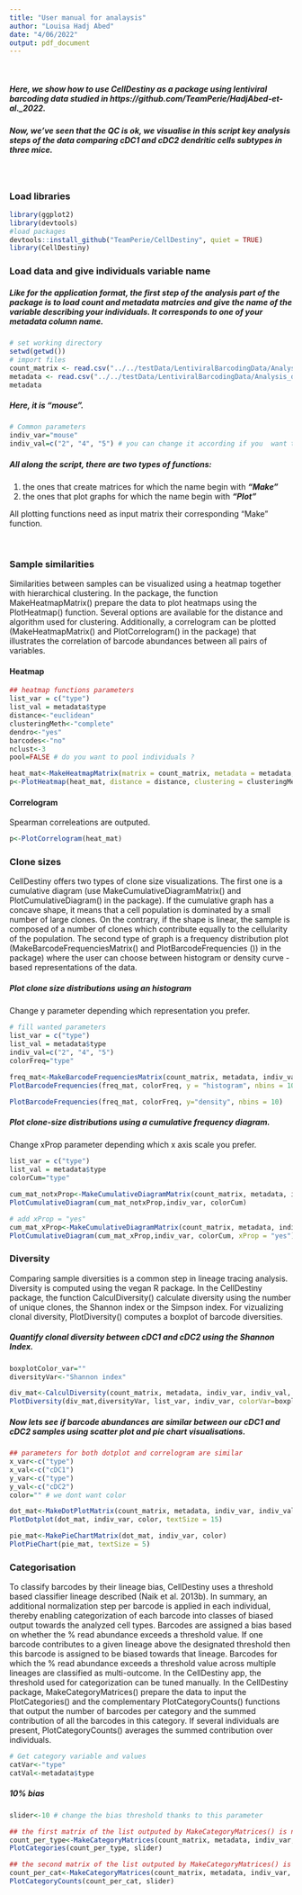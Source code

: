 ```yaml
---
title: "User manual for analaysis"
author: "Louisa Hadj Abed"
date: "4/06/2022"
output: pdf_document
---
```


<br/>

##### Here, we show how to use CellDestiny as a package using lentiviral barcoding data studied in https://github.com/TeamPerie/HadjAbed-et-al._2022.

##### Now, we've seen that the QC is ok, we visualise in this script key analysis steps of the data comparing cDC1 and cDC2 dendritic cells subtypes in three mice. 

<br/>

### Load libraries

```r
library(ggplot2)
library(devtools)
#load packages
devtools::install_github("TeamPerie/CellDestiny", quiet = TRUE)
library(CellDestiny)
```

### Load data and give individuals variable name 

##### Like for the application format, the first step of the analysis part of the package is to load count and metadata matrcies and give the name of the variable describing your ***individuals***. It corresponds to one of your metadata column name. 

```r
# set working directory
setwd(getwd())
# import files
count_matrix <- read.csv("../../testData/LentiviralBarcodingData/Analysis_data/Analysis_matrix_Mouse_Lung_cDCs.csv.gz")
metadata <- read.csv("../../testData/LentiviralBarcodingData/Analysis_data/Analysis_matrix_Mouse_Lung_cDCs_metadata.csv.gz")
metadata
```

##### Here, it is "mouse".

```r
# Common parameters
indiv_var="mouse"
indiv_val=c("2", "4", "5") # you can change it according if you  want to plot all individuals or not
```

##### All along the script, there are two ***types of functions***: 

1)  the ones that create matrices for which the name begin with ***"Make"*** 
2)  the ones that plot graphs for which the name begin with ***"Plot"***

All plotting functions need as input matrix their corresponding "Make" function. 

<br/>


### Sample similarities

Similarities between samples can be visualized using a heatmap together with hierarchical clustering. In the package, the function MakeHeatmapMatrix() prepare the data to plot heatmaps using the PlotHeatmap() function. Several options are available for the distance and algorithm used for clustering. Additionally, a correlogram can be plotted (MakeHeatmapMatrix()  and PlotCorrelogram() in the package) that illustrates the correlation of barcode abundances between all pairs of variables. 

#### Heatmap 

```r
## heatmap functions parameters 
list_var = c("type")
list_val = metadata$type
distance<-"euclidean"
clusteringMeth<-"complete"
dendro<-"yes"
barcodes<-"no"
nclust<-3
pool=FALSE # do you want to pool individuals ?
```

```r
heat_mat<-MakeHeatmapMatrix(matrix = count_matrix, metadata = metadata, indivVar = indiv_var, indivVal = indiv_val, listVar = list_var,  listVal = list_val, poolIndiv = pool)
p<-PlotHeatmap(heat_mat, distance = distance, clustering = clusteringMeth, showDendro = dendro, showBarcodes = barcodes, nClusters = nclust, columnTextSize = 1.5)
```

#### Correlogram 

Spearman correleations are outputed.

```r
p<-PlotCorrelogram(heat_mat) 
```


### Clone sizes

CellDestiny offers two types of clone size visualizations. The first one is a cumulative diagram (use MakeCumulativeDiagramMatrix() and PlotCumulativeDiagram() in the package). If the cumulative graph has a concave shape, it means that a cell population is dominated by a small number of large clones. On the contrary, if the shape is linear, the sample is composed of a number of clones which contribute equally to the cellularity of the population. The second type of graph is a frequency distribution plot (MakeBarcodeFrequenciesMatrix() and PlotBarcodeFrequencies ()) in the package) where the user can choose between histogram or density curve -based representations of the data. 

##### Plot clone size distributions using an histogram

Change y parameter depending which representation you prefer.

```r
# fill wanted parameters
list_var = c("type")
list_val = metadata$type
indiv_val=c("2", "4", "5")
colorFreq="type"

freq_mat<-MakeBarcodeFrequenciesMatrix(count_matrix, metadata, indiv_var, indiv_val, list_var, list_val)
PlotBarcodeFrequencies(freq_mat, colorFreq, y = "histogram", nbins = 10)
```

```r
PlotBarcodeFrequencies(freq_mat, colorFreq, y="density", nbins = 10)
```

##### Plot clone-size distributions using a cumulative frequency diagram.

Change xProp parameter depending which x axis scale you prefer.

```r
list_var = c("type")
list_val = metadata$type
colorCum="type"

cum_mat_notxProp<-MakeCumulativeDiagramMatrix(count_matrix, metadata, indiv_var, indiv_val, list_var, list_val, colorCum)
PlotCumulativeDiagram(cum_mat_notxProp,indiv_var, colorCum)

# add xProp = "yes"
cum_mat_xProp<-MakeCumulativeDiagramMatrix(count_matrix, metadata, indiv_var, indiv_val, list_var, list_val, colorCum, xProp = "yes")
PlotCumulativeDiagram(cum_mat_xProp,indiv_var, colorCum, xProp = "yes")
```

### Diversity 

Comparing sample diversities is a common step in lineage tracing analysis. Diversity is computed using the vegan R package. In the CellDestiny package, the function CalculDiversity() calculate diversity using the number of unique clones, the Shannon index or the Simpson index.  For vizualizing clonal diversity, PlotDiversity() computes a boxplot of barcode diversities. 

##### Quantify clonal diversity between cDC1 and cDC2 using the Shannon Index.

```r
boxplotColor_var=""
diversityVar<-"Shannon index"

div_mat<-CalculDiversity(count_matrix, metadata, indiv_var, indiv_val, list_var, list_val ,colorVar=boxplotColor_var, diversity=diversityVar)
PlotDiversity(div_mat,diversityVar, list_var, indiv_var, colorVar=boxplotColor_var, dots = "yes")
```

##### Now lets see if barcode abundances are similar between our cDC1 and cDC2 samples using scatter plot and pie chart visualisations.

```r
## parameters for both dotplot and correlogram are similar
x_var<-c("type")
x_val<-c("cDC1")
y_var<-c("type")
y_val<-c("cDC2")
color="" # we dont want color
```


```r
dot_mat<-MakeDotPlotMatrix(count_matrix, metadata, indiv_var, indiv_val,x_var, x_val,y_var, y_val, color)
PlotDotplot(dot_mat, indiv_var, color, textSize = 15) 
```


```r
pie_mat<-MakePieChartMatrix(dot_mat, indiv_var, color)
PlotPieChart(pie_mat, textSize = 5) 
```



### Categorisation

To classify barcodes by their lineage bias, CellDestiny uses a threshold based classifier lineage described (Naik et al. 2013b). In summary, an additional normalization step per barcode is applied in each individual, thereby enabling categorization of each barcode into classes of biased output towards the analyzed cell types. Barcodes are assigned a bias based on whether the % read abundance exceeds a threshold value. If one barcode contributes to a given lineage above the designated threshold then this barcode is assigned to be biased towards that lineage. Barcodes for which the % read abundance exceeds a threshold value across multiple lineages are classified as multi-outcome. In the CellDestiny app, the threshold used for categorization can be tuned manually. In the CellDestiny package, MakeCategoryMatrices() prepare the data to input the PlotCategories() and the complementary PlotCategoryCounts() functions that output the number of barcodes per category and the summed contribution of all the barcodes in this category. If several individuals are present, PlotCategoryCounts() averages the summed contribution over individuals. 


```r
# Get category variable and values
catVar<-"type"
catVal<-metadata$type
```

##### 10% bias  

```r
slider<-10 # change the bias threshold thanks to this parameter

## the first matrix of the list outputed by MakeCategoryMatrices() is needed for PlotCategories() input matrix
count_per_type<-MakeCategoryMatrices(count_matrix, metadata, indiv_var, indiv_val, catVar, catVal, slider)[[1]]
PlotCategories(count_per_type, slider) 

## the second matrix of the list outputed by MakeCategoryMatrices() is needed for PlotCategoryCounts() input matrix
count_per_cat<-MakeCategoryMatrices(count_matrix, metadata, indiv_var, indiv_val, catVar, catVal, slider)[[2]]
PlotCategoryCounts(count_per_cat, slider)
```




